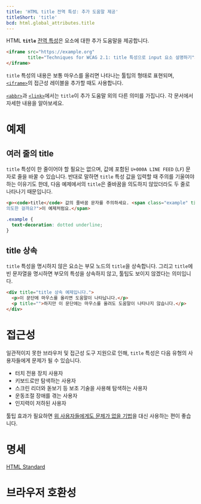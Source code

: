 ```yaml
---
title: 'HTML title 전역 특성: 추가 도움말 제공'
titleShort: 'title'
bcd: html.global_attributes.title
---
```


HTML **`title`** [전역 특성](../Global_attributes)은 요소에 대한 추가 도움말을 제공합니다.

```html hidden name=demo
<iframe src="https://example.org"
        title="Techniques for WCAG 2.1: title 특성으로 input 요소 설명하기">
</iframe>
```

<LiveExample height={240} lang="html" name="demo" />

`title` 특성의 내용은 보통 마우스를 올리면 나타나는 툴팁의 형태로 표현되며, [`<iframe>`](../Element/iframe)의 접근성 레이블을 추가할 때도 사용합니다.

[`<abbr>`](../Element/abbr#특성)과 [`<link>`](../Element/link#term-title)에서는 `title`이 추가 도움말 외의 다른 의미를 가집니다. 각 문서에서 자세한 내용을 알아보세요.

# 예제

## 여러 줄의 title

`title` 특성이 한 줄이어야 할 필요는 없으며, 값에 포함된 `U+000A LINE FEED` (`LF`) 문자로 줄을 바꿀 수 있습니다. 반대로 말하면 `title` 특성 값을 입력할 때 주의를 기울여야 하는 이유기도 한데, 다음 예제에서의 `title`은 줄바꿈을 의도하지 않았더라도 두 줄로 나타나기 때문입니다.

```html hidden name=multiline
<p><code>title</code> 값의 줄바꿈 문자를 주의하세요. <span class="example" title="줄바꿈을 정말
의도한 걸까요?">이 예제처럼요.</span>
```

```css hidden name=multiline
.example {
  text-decoration: dotted underline;
}
```

<LiveExample height={140} name="multiline" />

## title 상속

`title` 특성을 명시하지 않은 요소는 부모 노드의 `title`을 상속합니다. 그리고 `title`에 빈 문자열을 명시하면 부모의 특성을 상속하지 않고, 툴팁도 보이지 않겠다는 의미입니다.

```html hidden name=inheritance
<div title="title 상속 예제입니다.">
  <p>이 문단에 마우스를 올리면 도움말이 나타납니다.</p>
  <p title="">하지만 이 문단에는 마우스를 올려도 도움말이 나타나지 않습니다.</p>
</div>
```

<LiveExample height={140} name="inheritance" />

# 접근성

일관적이지 못한 브라우저 및 접근성 도구 지원으로 인해, `title` 특성은 다음 유형의 사용자들에게 문제가 될 수 있습니다.

- 터치 전용 장치 사용자
- 키보드로만 탐색하는 사용자
- 스크린 리더와 돋보기 등 보조 기술을 사용해 탐색하는 사용자
- 운동조절 장애를 겪는 사용자
- 인지력이 저하된 사용자

툴팁 효과가 필요하면 [위 사용자들에게도 문제가 없을 기법](https://inclusive-components.design/tooltips-toggletips/)을 대신 사용하는 편이 좋습니다.

# 명세

[HTML Standard](https://html.spec.whatwg.org/multipage/dom.html#the-title-attribute)

# 브라우저 호환성

<BrowserCompat data={props.bcd} />
